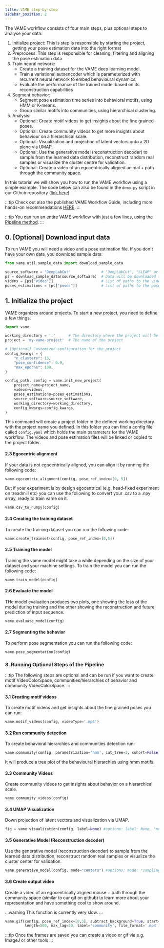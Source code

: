 ```yaml
---
title: VAME step-by-step
sidebar_position: 2
---
```


The VAME workflow consists of four main steps, plus optional steps to analyse your data:
1. Initialize project: This is step is responsible by starting the project, getting your pose estimation data into the right format
2. Preprocess: This step is responsible for cleaning, filtering and aligning the pose estimation data
3. Train neural network:
    - Create a training dataset for the VAME deep learning model.
    - Train a variational autoencoder which is parameterized with recurrent neural network to embed behavioural dynamics.
    - Evaluate the performance of the trained model based on its reconstruction capabilities
4. Segment behavior:
    - Segment pose estimation time series into behavioral motifs, using HMM or K-means.
    - Group similar motifs into communities, using hierarchical clustering.
5. Analysis:
    - Optional: Create motif videos to get insights about the fine grained poses.
    - Optional: Create community videos to get more insights about behaviour on a hierarchical scale.
    - Optional: Visualization and projection of latent vectors onto a 2D plane via UMAP.
    - Optional: Use the generative model (reconstruction decoder) to sample from the learned data distribution, reconstruct random real samples or visualize the cluster centre for validation.
    - Optional: Create a video of an egocentrically aligned animal + path through the community space.


In this tutorial we will show you how to run the VAME workflow using a simple example. The code below can also be found in the `demo.py` script in our Github repository ([link here](https://github.com/EthoML/VAME/blob/main/examples/demo.py)).

:::tip
Check out also the published VAME Workflow Guide, including more hands-on recommendations [HERE](https://www.nature.com/articles/s42003-022-04080-7#Sec8).
:::

:::tip
You can run an entire VAME workflow with just a few lines, using the [Pipeline method](/docs/getting_started/pipeline).
:::


## 0. [Optional] Download input data
To run VAME you will need a video and a pose estimation file. If you don't have your own data, you download sample data:

```python
from vame.util.sample_data import download_sample_data

source_software = "DeepLabCut"              # "DeepLabCut", "SLEAP" or "LightningPose"
ps = download_sample_data(source_software)  # Data will be downloaded to ~/.movement/data/
videos = [ps["video"]]                      # List of paths to the video files
poses_estimations = [ps["poses"]]           # List of paths to the pose estimation files
```


## 1. Initialize the project
VAME organizes around projects. To start a new project, you need to define a few things:

```python
import vame

working_directory = '.'      # The directory where the project will be saved
project = 'my-vame-project'  # The name of the project

# [Optional] Customized configuration for the project
config_kwargs = {
    "n_clusters": 15,
    "pose_confidence": 0.9,
    "max_epochs": 100,
}

config_path, config = vame.init_new_project(
    project_name=project_name,
    videos=videos,
    poses_estimations=poses_estimations,
    source_software=source_software,
    working_directory=working_directory,
    config_kwargs=config_kwargs,
)
```

This command will create a project folder in the defined working directory with the project name you defined.
In this folder you can find a config file called `config.yaml` which holds the main parameters for the VAME workflow.
The videos and pose estimation files will be linked or copied to the project folder.


#### 2.3 Egocentric alignment
If your data is not egocentrically aligned, you can align it by running the following code:

```python
vame.egocentric_alignment(config, pose_ref_index=[0, 5])
```

But if your experiment is by design egocentrical (e.g. head-fixed experiment on treadmill etc) you can use the following to convert your .csv to a .npy array, ready to train vame on it.

```python
vame.csv_to_numpy(config)
```

#### 2.4 Creating the training dataset

To create the training dataset you can run the following code:

```python
vame.create_trainset(config, pose_ref_index=[0,5])
```


#### 2.5 Training the model
Training the vame model might take a while depending on the size of your dataset and your machine settings. To train the model you can run the following code:
```python
vame.train_model(config)
```

#### 2.6 Evaluate the model
THe model evaluation produces two plots, one showing the loss of the model during training and the other showing the reconstruction and future prediction of input sequence.
```python
vame.evaluate_model(config)
```

#### 2.7 Segmenting the behavior
To perform pose segmentation you can run the following code:
```python
vame.pose_segmentation(config)
```


### 3. Running Optional Steps of the Pipeline
:::tip
The following steps are optional and can be run if you want to create motif VideoColorSpace, communities/hierarchies of behavior and community VideoColorSpace.
:::

#### 3.1 Creating motif videos
To create motif videos and get insights about the fine grained poses you can run:
```python
vame.motif_videos(config, videoType='.mp4')
```

#### 3.2 Run community detection
To create behavioral hierarchies and communities detection run:
```python
vame.community(config, parametrization='hmm', cut_tree=2, cohort=False)
```
It will produce a tree plot of the behavioural hierarchies using hmm motifs.

#### 3.3 Community Videos
Create community videos to get insights about behavior on a hierarchical scale.
```python
vame.community_videos(config)
```

#### 3.4 UMAP Visualization
 Down projection of latent vectors and visualization via UMAP.
```python
fig = vame.visualization(config, label=None) #options: label: None, "motif", "community"
```


#### 3.5 Generative Model (Reconstruction decoder)
Use the generative model (reconstruction decoder) to sample from the learned data distribution, reconstruct random real samples or visualize
the cluster center for validation.
```python
vame.generative_model(config, mode="centers") #options: mode: "sampling", "reconstruction", "centers", "motifs"
```

#### 3.6 Create output video
Create a video of an egocentrically aligned mouse + path through
the community space (similar to our gif on github) to learn more about your representation
and have something cool to show around.

:::warning
This function is currently very slow.
:::

```python
vame.gif(config, pose_ref_index=[0,5], subtract_background=True, start=None,
         length=500, max_lag=30, label='community', file_format='.mp4', crop_size=(300,300))
```
:::tip
Once the frames are saved you can create a video or gif via e.g. ImageJ or other tools
:::
